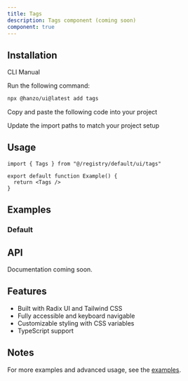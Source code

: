 ```yaml
---
title: Tags
description: Tags component (coming soon)
component: true
---
```


<ComponentPreview name="tags-demo" />

## Installation

<Tabs defaultValue="cli">

<TabsList>
  <TabsTrigger value="cli">CLI</TabsTrigger>
  <TabsTrigger value="manual">Manual</TabsTrigger>
</TabsList>

<TabsContent value="cli">

<Steps>

<Step>Run the following command:</Step>

```bash
npx @hanzo/ui@latest add tags
```

</Steps>

</TabsContent>

<TabsContent value="manual">

<Steps>

<Step>Copy and paste the following code into your project</Step>

<ComponentSource name="tags" />

<Step>Update the import paths to match your project setup</Step>

</Steps>

</TabsContent>

</Tabs>

## Usage

```tsx
import { Tags } from "@/registry/default/ui/tags"

export default function Example() {
  return <Tags />
}
```

## Examples

### Default

<ComponentPreview name="tags-demo" />

## API

Documentation coming soon.

## Features

- Built with Radix UI and Tailwind CSS
- Fully accessible and keyboard navigable
- Customizable styling with CSS variables
- TypeScript support

## Notes

For more examples and advanced usage, see the [examples](/examples).
